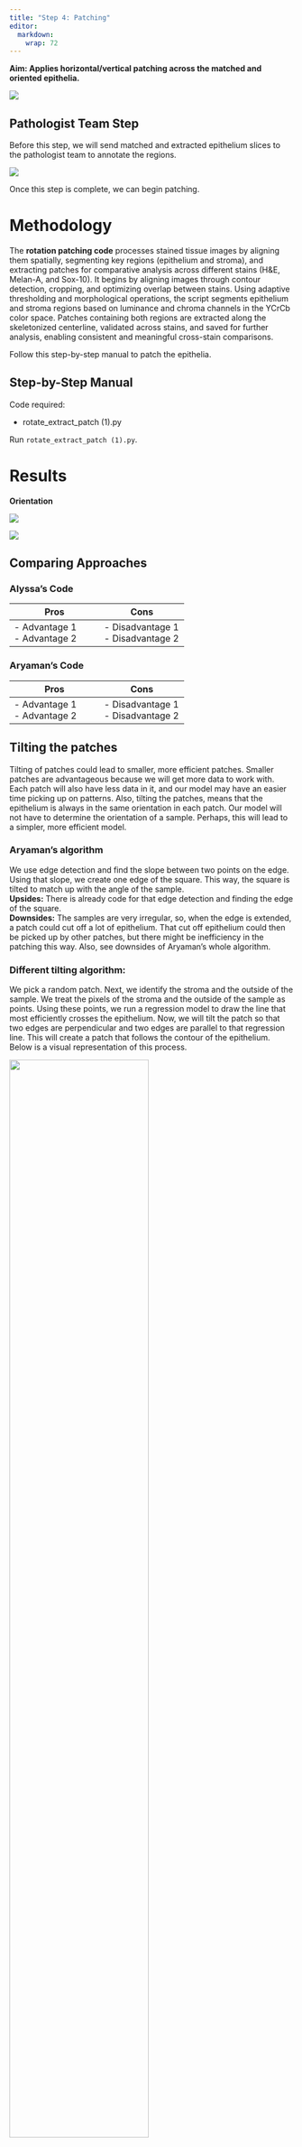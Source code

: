 ```yaml
---
title: "Step 4: Patching"
editor: 
  markdown: 
    wrap: 72
--- 
```



**Aim: Applies horizontal/vertical patching across the matched and
oriented epithelia.**

![](images/Step4.png){fig-align="center"}

## Pathologist Team Step

Before this step, we will send matched and extracted epithelium slices
to the pathologist team to annotate the regions.

![](images/Annotations.png){fig-align="center"}

Once this step is complete, we can begin patching.

# Methodology


The **rotation patching code** processes stained tissue images by aligning them spatially, segmenting key regions (epithelium and stroma), and extracting patches for comparative analysis across different stains (H&E, Melan-A, and Sox-10). It begins by aligning images through contour detection, cropping, and optimizing overlap between stains. Using adaptive thresholding and morphological operations, the script segments epithelium and stroma regions based on luminance and chroma channels in the YCrCb color space. Patches containing both regions are extracted along the skeletonized centerline, validated across stains, and saved for further analysis, enabling consistent and meaningful cross-stain comparisons.


Follow this step-by-step manual to patch the epithelia.

:::{.callout-note collapse=true}

## Step-by-Step Manual

Code required:

- rotate_extract_patch (1).py

Run `rotate_extract_patch (1).py`.

:::

# Results

**Orientation**

![](images/Orient.png){fig-align="center"}

![](images/Step4.png){fig-align="center"}

## Comparing Approaches

### Alyssa's Code

| Pros              | Cons              |
|--------------------|-------------------|
| - Advantage 1<br>- Advantage 2 | - Disadvantage 1<br>- Disadvantage 2 |

### Aryaman's Code

| Pros              | Cons              |
|--------------------|-------------------|
| - Advantage 1<br>- Advantage 2 | - Disadvantage 1<br>- Disadvantage 2 |


## Tilting the patches

Tilting of patches could lead to smaller, more efficient patches. Smaller patches are advantageous because we will get more data to work with. Each patch will also have less data in it, and our model may have an easier time picking up on patterns. Also, tilting the patches, means that the epithelium is always in the same orientation in each patch. Our model will not have to determine the orientation of a sample. Perhaps, this will lead to a simpler, more efficient model. 

### Aryaman’s algorithm

We use edge detection and find the slope between two points on the edge. Using that slope, we create one edge of the square. This way, the square is tilted to match up with the angle of the sample. \n
<br>
**Upsides:** There is already code for that edge detection and finding the edge of the square. \n
<br>
**Downsides:** The samples are very irregular, so, when the edge is extended, a patch could cut off a lot of epithelium. That cut off epithelium could then be picked up by other patches, but there might be inefficiency in the patching this way. Also, see downsides of Aryaman’s whole algorithm. 

### Different tilting algorithm: 

We pick a random patch. Next, we identify the stroma and the outside of the sample. We treat the pixels of the stroma and the outside of the sample as points. Using these points, we run a regression model to draw the line that most efficiently crosses the epithelium. Now, we will tilt the patch so that two edges are perpendicular and two edges are parallel to that regression line. This will create a patch that follows the contour of the epithelium. Below is a visual representation of this process.

![](images/regression_tilt.png){fig-align="center" width=70%}

**Upsides:** this method is not very computationally expensive, especially with the epithelium mask that we have for each sample already. \n
<br>
**Downsides:** When tilting an existing patch, we cannot ensure that the patch still includes the entire epithelium unless we also resize the patch. \n
<br>
**Note:** This separates the tilting from the patching process. While this is not necessarily a negative, we don’t know which patching algorithm works best with this method yet. It adds another step to the process.





